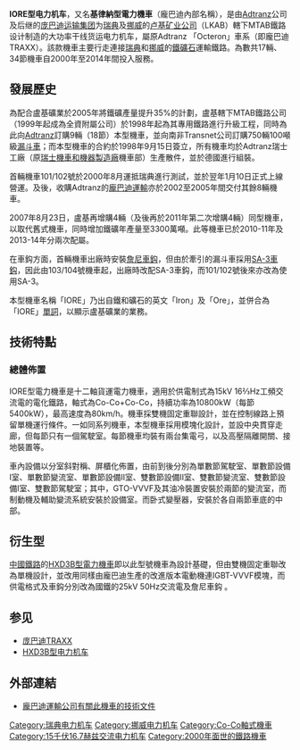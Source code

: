 {{refimprove|time=2019-04-22T20:52:21+00:00}}
{{Infobox Locomotive|
name=MTAB IORE|
image=IORE 110+109 Gällivare 11.08.04.jpg|
caption=IORE 機車一般以兩組重聯行駛|
powertype=[[電力機車|電力機車]]|
designer=[[Adtranz|Adtranz]]|
builder=[[Adtranz|Adtranz]]、[[龐巴迪運輸|庞巴迪]]|
builddate=2000年－2014年|
totalproduction=17輛（34節）|
uicclass=Co'Co'+Co'Co'|
gauge=1,435 mm [[標準軌|標準軌]]|
axleload=30 t|
weight=180 t|
electricsystem=交流 15 kV 16.7 Hz|
tractionmotors=庞巴迪製開放式內扇形三相誘導電動機 6-FRA 7072 D型|
speedcontrol=ABB/庞巴迪 [[可關斷晶閘管|GTO]]-[[VVVF|VVVF]]|
bogies=Adtranz/龐巴迪 FLEXX Power 120H（原稱Flexifloat）|
topspeed=80 km/h|
poweroutput=5,400 kW（單節）<br/>10,800 kW（整輛）|
tractiveeffort=700 kN (起动)<br/>600 kN (持续)|
roadnumber=101/102-133/134|
locale=瑞典MTAB鐵路公司（交路可至挪威）|
}}
'''IORE型电力机车'''，又名'''基律納型電力機車'''（龐巴迪內部名稱），是由[[Adtranz|Adtranz]]公司及后继的[[庞巴迪运输|庞巴迪运输集团]]为[[瑞典|瑞典]]及[[挪威|挪威]]的[[卢基矿业公司|卢基矿业公司]]（LKAB）轄下MTAB鐵路设计制造的大功率干线货运电力机车，屬原Adtranz 「Octeron」車系（即龐巴迪TRAXX）。該款機車主要行走連接[[瑞典|瑞典]]和[[挪威|挪威]]的[[鐵礦石|鐵礦石]]運輸鐵路。為數共17輛、34節機車自2000年至2014年間投入服務。

==發展歷史==
為配合盧基礦業於2005年將鐵礦產量提升35%的計劃，盧基轄下MTAB鐵路公司（1999年起成為全資附屬公司）於1998年起為其專用鐵路進行升級工程，同時為此向[[Adtranz|Adtranz]]訂購9輛（18節）本型機車，並向南非Transnet公司訂購750輛100噸級[[漏斗車|漏斗車]]；而本型機車的合約於1998年9月15日簽立，所有機車均於Adtranz瑞士工廠（原[[瑞士機車和機器製造廠|瑞士機車和機器製造廠]]機車部）生產散件，並於德國進行組裝。

首輛機車101/102號於2000年8月運抵瑞典進行測試，並於翌年1月10日正式上線營運。及後，收購Adtranz的[[龐巴迪運輸|龐巴迪運輸]]亦於2002至2005年間交付其餘8輛機車。

2007年8月23日，盧基再增購4輛（及後再於2011年第二次增購4輛）同型機車，以取代舊式機車，同時增加鐵礦年產量至3300萬噸。此等機車已於2010-11年及2013-14年分兩次配屬。

在車鈎方面，首輛機車出廠時安裝[[詹尼車鈎|詹尼車鈎]]，但由於牽引的漏斗車採用[[SA-3車鈎|SA-3車鈎]]，因此由103/104號機車起，出廠時改配SA-3車鈎，而101/102號後來亦改為使用SA-3。

本型機車名稱「IORE」乃出自鐵和礦石的英文「Iron」及「Ore」，並併合為「IORE」[[混成詞|單詞]]，以顯示盧基礦業的業務。

==技術特點==
===總體佈置===
IORE型電力機車是十二軸貨運電力機車，適用於供電制式為15kV 16⅔Hz工頻交流電的電化鐵路，軸式為Co-Co+Co-Co，持續功率為10800kW（每節5400kW），最高速度為80km/h。機車採雙機固定重聯設計，並在控制線路上預留單機運行條件。一如同系列機車，本型機車採用模塊化設計，並設中央貫穿走廊，但每節只有一個駕駛室。每節機車均裝有兩台集電弓，以及高壓隔離開關、接地裝置等。

車內設備以分室斜對稱、屏櫃化佈置，由前到後分別為單數節駕駛室、單數節設備I室、單數節變流室、單數節設備II室、雙數節設備II室、雙數節變流室、雙數節設備I室、雙數節駕駛室；其中，GTO-VVVF及其油冷裝置安裝於兩節的變流室，而制動機及輔助變流系統安裝於設備室。而卧式變壓器，安裝於各自兩節車底的中部。

==衍生型==
[[中國鐵路|中國鐵路]]的[[HXD3B型電力機車|HXD3B型電力機車]]即以此型號機車為設計基礎，但由雙機固定重聯改為單機設計，並改用同樣由龐巴迪生產的改進版本電動機連IGBT-VVVF模塊，而供電格式及車鈎分別改為國鐵的25kV 50Hz交流電及詹尼車鈎 。

==参见==
*[[庞巴迪TRAXX|庞巴迪TRAXX]]
*[[HXD3B型电力机车|HXD3B型电力机车]]

== 外部連結 ==
{{Commonscat|IORE}}
* [https://www.webcitation.org/5tkALuPQ7?url=http://www.br146.de/revisionen_daten/IORE%20Sweden_10286_LOC_Sept08_en.pdf 龐巴迪運輸公司有關此機車的技術文件]

{{Swedish railway stock}}

[[Category:瑞典电力机车|Category:瑞典电力机车]]
[[Category:挪威电力机车|Category:挪威电力机车]]
[[Category:Co-Co軸式機車|Category:Co-Co軸式機車]]
[[Category:15千伏16.7赫兹交流电力机车|Category:15千伏16.7赫兹交流电力机车]]
[[Category:2000年面世的鐵路機車|Category:2000年面世的鐵路機車]]